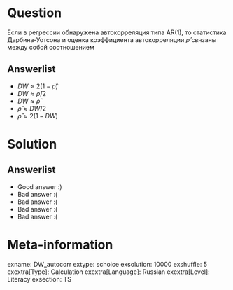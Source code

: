 Question
========
Если в регрессии обнаружена автокорреляция типа AR(1), то статистика Дарбина-Уотсона и оценка коэффициента автокорреляции $\hat\rho$ связаны между собой соотношением



Answerlist
----------
*  $DW \approx 2(1-\hat\rho)$
*  $DW \approx \hat\rho / 2$
*  $DW \approx \hat\rho$
*  $\hat\rho \approx DW/2$
*  $\hat\rho \approx 2(1-DW)$

Solution
========

Answerlist
----------
*  Good answer :)
*  Bad answer :(
*  Bad answer :(
*  Bad answer :(
*  Bad answer :(

Meta-information
================
exname: DW_autocorr
extype: schoice
exsolution: 10000
exshuffle: 5
exextra[Type]: Calculation
exextra[Language]: Russian
exextra[Level]: Literacy
exsection: TS
